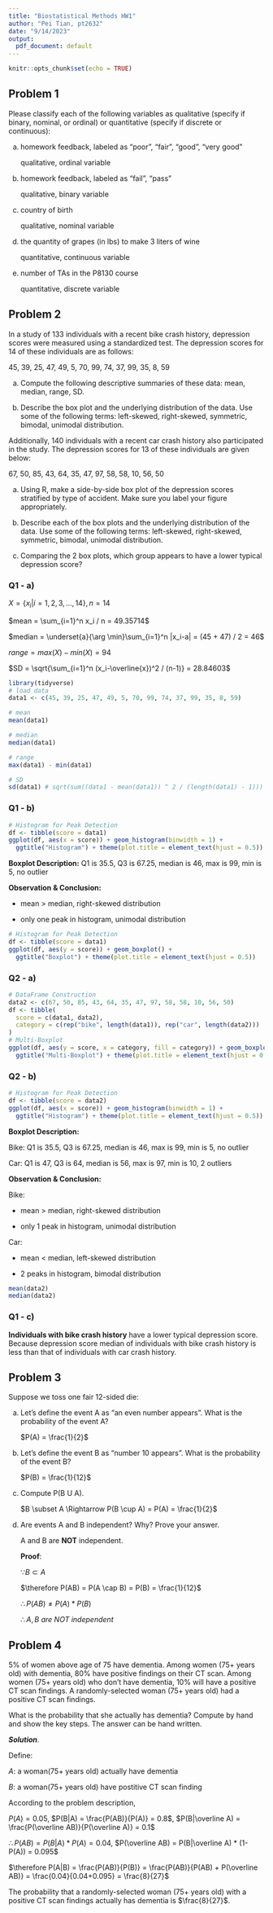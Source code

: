 ```yaml
---
title: "Biostatistical Methods HW1"
author: "Pei Tian, pt2632"
date: "9/14/2023"
output: 
  pdf_document: default
---
```


```r
knitr::opts_chunk$set(echo = TRUE)
```
## Problem 1
Please classify each of the following variables as qualitative (specify if binary, nominal, or ordinal) or quantitative (specify if discrete or continuous):

a) homework feedback, labeled as “poor”, “fair”, “good”, “very good” 

   qualitative, ordinal variable
b) homework feedback, labeled as “fail”, “pass” 

   qualitative, binary variable
c) country of birth

   qualitative, nominal variable
d) the quantity of grapes (in lbs) to make 3 liters of wine

   quantitative, continuous variable
e) number of TAs in the P8130 course

   quantitative, discrete variable

## Problem 2

In a study of 133 individuals with a recent bike crash history, depression scores were measured using a standardized test. The depression scores for 14 of these individuals are as follows:

45, 39, 25, 47, 49, 5, 70, 99, 74, 37, 99, 35, 8, 59

a) Compute the following descriptive summaries of these data: mean, median, range, SD.

b) Describe the box plot and the underlying distribution of the data. Use some of the following terms: left-skewed, right-skewed, symmetric, bimodal, unimodal distribution.

Additionally, 140 individuals with a recent car crash history also participated in the study. The depression scores for 13 of these individuals are given below:

67, 50, 85, 43, 64, 35, 47, 97, 58, 58, 10, 56, 50

a) Using R, make a side-by-side box plot of the depression scores stratified by type of accident. Make sure you label your figure appropriately.

b) Describe each of the box plots and the underlying distribution of the data. Use some of the following terms: left-skewed, right-skewed, symmetric, bimodal, unimodal distribution.

c) Comparing the 2 box plots, which group appears to have a lower typical depression score?

### Q1 - a)
$X = \{x_i|i=1, 2, 3,..., 14\}, n = 14$

$mean = \sum_{i=1}^n x_i / n = 49.35714$

$median = \underset{a}{\arg \min}\sum_{i=1}^n |x_i-a| = (45 + 47) / 2 = 46$

$range = max(X) - min(X) = 94$

$SD = \sqrt{\sum_{i=1}^n (x_i-\overline{x})^2 / (n-1)} = 28.84603$

```r
library(tidyverse)
# load data
data1 <- c(45, 39, 25, 47, 49, 5, 70, 99, 74, 37, 99, 35, 8, 59)
```

```r
# mean
mean(data1)
```

```r
# median
median(data1)
```

```r
# range
max(data1) - min(data1)
```

```r
# SD
sd(data1) # sqrt(sum((data1 - mean(data1)) ^ 2 / (length(data1) - 1)))
```

### Q1 - b)
```r
# Histogram for Peak Detection
df <- tibble(score = data1)
ggplot(df, aes(x = score)) + geom_histogram(binwidth = 1) + 
  ggtitle("Histogram") + theme(plot.title = element_text(hjust = 0.5))
```
**Boxplot Description:** Q1 is 35.5, Q3 is 67.25, median is 46, max is 99, min is 5, no outlier

**Observation & Conclusion: **

- mean > median, right-skewed distribution

- only one peak in histogram, unimodal distribution

```r
# Histogram for Peak Detection
df <- tibble(score = data1)
ggplot(df, aes(y = score)) + geom_boxplot() + 
  ggtitle("Boxplot") + theme(plot.title = element_text(hjust = 0.5))
```




### Q2 - a)

```r
# DataFrame Construction
data2 <- c(67, 50, 85, 43, 64, 35, 47, 97, 58, 58, 10, 56, 50)
df <- tibble(
  score = c(data1, data2),
  category = c(rep("bike", length(data1)), rep("car", length(data2)))
)
# Multi-Boxplot
ggplot(df, aes(y = score, x = category, fill = category)) + geom_boxplot() + 
  ggtitle("Multi-Boxplot") + theme(plot.title = element_text(hjust = 0.5))
```



### Q2 - b)

```r
# Histogram for Peak Detection
df <- tibble(score = data2)
ggplot(df, aes(x = score)) + geom_histogram(binwidth = 1) + 
  ggtitle("Histogram") + theme(plot.title = element_text(hjust = 0.5))
```

**Boxplot Description: **

Bike: Q1 is 35.5, Q3 is 67.25, median is 46, max is 99, min is 5, no outlier

Car: Q1 is 47, Q3 is 64, median is 56, max is 97, min is 10, 2 outliers

**Observation & Conclusion: **

Bike: 

- mean > median, right-skewed distribution

- only 1 peak in histogram, unimodal distribution

Car: 

- mean < median, left-skewed distribution

- 2 peaks in histogram, bimodal distribution


```r
mean(data2)
median(data2)
```

### Q1 - c)

**Individuals with bike crash history** have a lower typical depression score. Because depression score median of individuals with bike crash history is less than that of individuals with car crash history.

## Problem 3
Suppose we toss one fair 12-sided die:

a) Let’s define the event A as “an even number appears”. What is the probability of the event A?

   $P(A) = \frac{1}{2}$
   
b) Let’s define the event B as “number 10 appears”. What is the probability of the event B?
   
   $P(B) = \frac{1}{12}$
   
c) Compute P(B U A).

   $B \subset A \Rightarrow P(B \cup A) = P(A) = \frac{1}{2}$
   
d) Are events A and B independent? Why? Prove your answer.

   A and B are **NOT** independent.
   
   **Proof**: 

   $\because B \subset A$

   $\therefore P(AB) = P(A \cap B) = P(B) = \frac{1}{12}$

   $\therefore P(AB) \neq P(A) * P(B)$

   $\therefore A, B~are~NOT~independent$

## Problem 4
5% of women above age of 75 have dementia. Among women (75+ years old) with dementia, 80% have positive findings on their CT scan. Among women (75+ years old) who don’t have dementia, 10% will have a positive CT scan findings. A randomly-selected woman (75+ years old) had a positive CT scan findings.

What is the probability that she actually has dementia? Compute by hand and show the key steps. The answer can be hand written.

***Solution***. 

Define: 

$A$: a woman(75+ years old) actually have dementia

$B$: a woman(75+ years old) have postitive CT scan finding

According to the problem description, 

$P(A) = 0.05$, $P(B|A) = \frac{P(AB)}{P(A)} = 0.8$, $P(B|\overline A) = \frac{P(\overline AB)}{P(\overline A)} = 0.1$

$\therefore P(AB) = P(B|A) * P(A) = 0.04$, $P(\overline AB) = P(B|\overline A) * (1-P(A)) = 0.095$

$\therefore P(A|B) = \frac{P(AB)}{P(B)} = \frac{P(AB)}{P(AB) + P(\overline AB)} = \frac{0.04}{0.04+0.095} = \frac{8}{27}$

The probability that a randomly-selected woman (75+ years old) with a positive CT scan findings actually has dementia is $\frac{8}{27}$.
